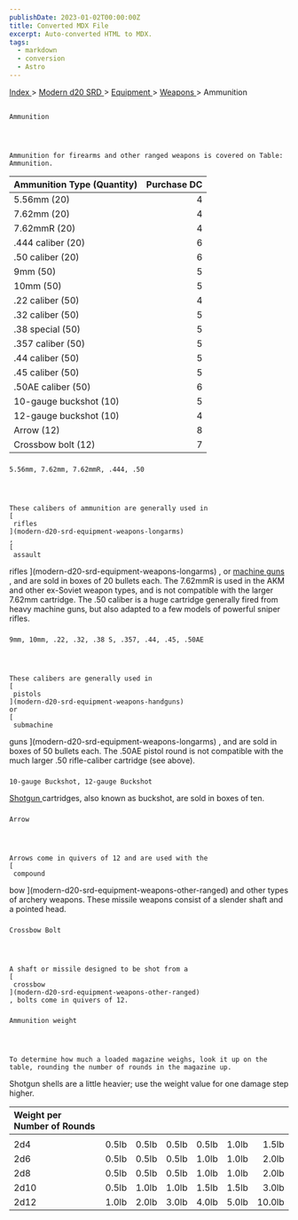 ```yaml
---
publishDate: 2023-01-02T00:00:00Z
title: Converted MDX File
excerpt: Auto-converted HTML to MDX.
tags:
  - markdown
  - conversion
  - Astro
---
```







[
      Index
     ](-index)
     >
     [
      Modern d20 SRD
     ](modern-d20-srd-index)
     >
     [
      Equipment
     ](modern-d20-srd-equipment-index)
     >
     [
      Weapons
     ](modern-d20-srd-equipment-equipment-weapons)
     > Ammunition
    




## 
    Ammunition
   



    Ammunition for firearms and other ranged weapons is covered on Table: Ammunition.
   


| Ammunition Type (Quantity) | Purchase DC |
| :---------------------------- | -------------: |
| 5.56mm (20) | 4 |
| 7.62mm (20) | 4 |
| 7.62mmR (20) | 4 |
| .444 caliber (20) | 6 |
| .50 caliber (20) | 6 |
| 9mm (50) | 5 |
| 10mm (50) | 5 |
| .22 caliber (50) | 4 |
| .32 caliber (50) | 5 |
| .38 special (50) | 5 |
| .357 caliber (50) | 5 |
| .44 caliber (50) | 5 |
| .45 caliber (50) | 5 |
| .50AE caliber (50) | 6 |
| 10-gauge buckshot (10) | 5 |
| 12-gauge buckshot (10) | 4 |
| Arrow (12) | 8 |
| Crossbow bolt (12) | 7 |



### 
    5.56mm, 7.62mm, 7.62mmR, .444, .50
   



    These calibers of ammunition are generally used in
    [
     rifles
    ](modern-d20-srd-equipment-weapons-longarms)
    ,
    [
     assault
  rifles
    ](modern-d20-srd-equipment-weapons-longarms)
    , or
    [
     machine
  guns
    ](modern-d20-srd-equipment-weapons-longarms)
    , and are sold in boxes of 20 bullets each. The 7.62mmR is used in the AKM and other ex-Soviet weapon types, and is not compatible with the larger 7.62mm cartridge. The .50 caliber is a huge cartridge generally fired from heavy machine guns, but also adapted to a few models of powerful sniper rifles.
   


### 
    9mm, 10mm, .22, .32, .38 S, .357, .44, .45, .50AE
   



    These calibers are generally used in
    [
     pistols
    ](modern-d20-srd-equipment-weapons-handguns)
    or
    [
     submachine
  guns
    ](modern-d20-srd-equipment-weapons-longarms)
    , and are sold in boxes of 50 bullets each. The .50AE pistol round is not compatible with the much larger .50 rifle-caliber cartridge (see above).
   


### 
    10-gauge Buckshot, 12-gauge Buckshot
   



[
     Shotgun
    ](modern-d20-srd-equipment-weapons-longarms)
    cartridges, also known as buckshot, are sold in boxes of ten.
   


### 
    Arrow
   



    Arrows come in quivers of 12 and are used with the
    [
     compound
  bow
    ](modern-d20-srd-equipment-weapons-other-ranged)
    and other types of archery weapons. These missile weapons consist of a slender shaft and a pointed head.
   


### 
    Crossbow Bolt
   



    A shaft or missile designed to be shot from a
    [
     crossbow
    ](modern-d20-srd-equipment-weapons-other-ranged)
    , bolts come in quivers of 12.
   


### 
    Ammunition weight
   



    To determine how much a loaded magazine weighs, look it up on the table, rounding the number of rounds in the magazine up.
Shotgun shells are a little heavier; use the weight value for one damage step higher.
   


| Weight per Number of Rounds |  |  |  |  |  |  |
| :----------------------------- | :--: | :--: | :--: | :--: | :--: | --: |
|  |  |  |  |  |  |  |
| 2d4 | 0.5lb | 0.5lb | 0.5lb | 0.5lb | 1.0lb | 1.5lb |
| 2d6 | 0.5lb | 0.5lb | 0.5lb | 1.0lb | 1.0lb | 2.0lb |
| 2d8 | 0.5lb | 0.5lb | 0.5lb | 1.0lb | 1.0lb | 2.0lb |
| 2d10 | 0.5lb | 1.0lb | 1.0lb | 1.5lb | 1.5lb | 3.0lb |
| 2d12 | 1.0lb | 2.0lb | 3.0lb | 4.0lb | 5.0lb | 10.0lb |






